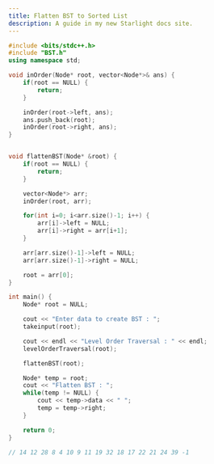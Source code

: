 ```yaml
---
title: Flatten BST to Sorted List 
description: A guide in my new Starlight docs site.
---
```


```c++
#include <bits/stdc++.h>
#include "BST.h"
using namespace std;

void inOrder(Node* root, vector<Node*>& ans) {
    if(root == NULL) {
        return;
    }

    inOrder(root->left, ans);
    ans.push_back(root);
    inOrder(root->right, ans);
}


void flattenBST(Node* &root) {
    if(root == NULL) {
        return;
    }

    vector<Node*> arr;
    inOrder(root, arr);

    for(int i=0; i<arr.size()-1; i++) {
        arr[i]->left = NULL;
        arr[i]->right = arr[i+1];
    }

    arr[arr.size()-1]->left = NULL;
    arr[arr.size()-1]->right = NULL;

    root = arr[0];
}

int main() {
    Node* root = NULL;

    cout << "Enter data to create BST : ";
    takeinput(root);

    cout << endl << "Level Order Traversal : " << endl;
    levelOrderTraversal(root);

    flattenBST(root);

    Node* temp = root;
    cout << "Flatten BST : ";
    while(temp != NULL) {
        cout << temp->data << " ";
        temp = temp->right;
    }

    return 0;
}

// 14 12 28 8 4 10 9 11 19 32 18 17 22 21 24 39 -1
```